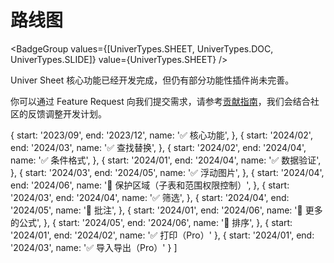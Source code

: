 
# 路线图

<BadgeGroup values={[UniverTypes.SHEET, UniverTypes.DOC, UniverTypes.SLIDE]} value={UniverTypes.SHEET} />

<Callout type="info" emoji="ℹ️">
  Univer Sheet 核心功能已经开发完成，但仍有部分功能性插件尚未完善。
</Callout>

你可以通过 Feature Request 向我们提交需求，请参考[贡献指南](/guides/sheet/contributing)，我们会结合社区的反馈调整开发计划。

  {
    start: '2023/09',
    end: '2023/12',
    name: '✅ 核心功能',
  },
  {
    start: '2024/02',
    end: '2024/03',
    name: '✅ 查找替换',
  },
  {
    start: '2024/02',
    end: '2024/04',
    name: '✅ 条件格式',
  },
  {
    start: '2024/01',
    end: '2024/04',
    name: '✅ 数据验证',
  },
  {
    start: '2024/03',
    end: '2024/05',
    name: '✅ 浮动图片',
  },
  {
    start: '2024/04',
    end: '2024/06',
    name: '🏃 保护区域（子表和范围权限控制）',
  },
  {
    start: '2024/03',
    end: '2024/04',
    name: '✅ 筛选',
  },
  {
    start: '2024/04',
    end: '2024/05',
    name: '🏃 批注',
  },
  {
    start: '2024/01',
    end: '2024/06',
    name: '🏃 更多的公式',
  },
  {
    start: '2024/05',
    end: '2024/06',
    name: '🏃 排序',
  },
  {
    start: '2024/01',
    end: '2024/02',
    name: '✅ 打印（Pro）'
  },
  {
    start: '2024/01',
    end: '2024/03',
    name: '✅ 导入导出（Pro）'
  }
]

<Roadmap data={data} />
